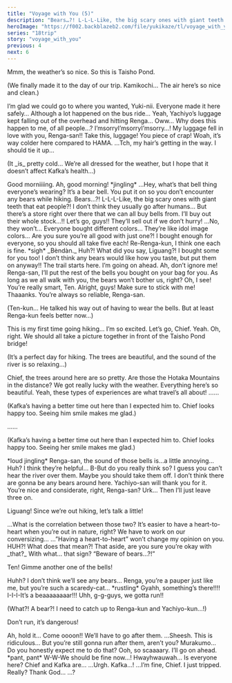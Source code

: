 ```yaml
---
title: "Voyage with You (5)"
description: "Bears…?! L-L-L-Like, the big scary ones with giant teeth that eat people?!"
heroImage: "https://f002.backblazeb2.com/file/yukikaze/tl/voyage_with_you/5-3.jpg"
series: "18trip"
story: "voyage_with_you"
previous: 4
next: 6
---
```



<Divider loc="Nagano, Kamikochi - Taisho Pond Bridge" />

<StoryImg src="https://f002.backblazeb2.com/file/yukikaze/tl/voyage_with_you/5-1.jpg" alt="1" />

<Bubble character="Kafka">
Mmm, the weather’s so nice. So this is Taisho Pond.
</Bubble>

<Bubble character="Yukikaze">
<p class="t">(We finally made it to the day of our trip. Kamikochi… The air here’s so nice and clean.)</p>
</Bubble>

<Bubble mc>
I’m glad we could go to where you wanted, Yuki-nii. Everyone made it here safely… Although a lot happened on the bus ride…
</Bubble>

<Bubble character="Yukikaze">
Yeah, Yachiyo’s luggage kept falling out of the overhead and hitting Renga…
</Bubble>

<Bubble character="Renga">
Oww… Why does this happen to me, of all people…?
</Bubble>

<Bubble character="Yachiyo">
I’msorryI’msorryI’msorry…! My luggage fell in love with you, Renga-san!! Take this, luggage! You piece of crap!
</Bubble>

<Bubble character="Ten">
Woah, it’s way colder here compared to HAMA.
</Bubble>

<Bubble character="Liguang">
…Tch, my hair’s getting in the way. I should tie it up…
</Bubble>

<Bubble mc>
<p class="t">(It _is_ pretty cold… We’re all dressed for the weather, but I hope that it doesn’t affect Kafka’s health…)</p>
</Bubble>

<Bubble character="Hiker">
Good morniiiing.
</Bubble>

<Bubble mc>
Ah, good morning!
</Bubble>

<Narration>
&ast;jingling&ast;
</Narration>

<Bubble character="Renga">
…Hey, what’s that bell thing everyone’s wearing?
</Bubble>

<Bubble character="Kafka">
It’s a bear bell. You put it on so you don’t encounter any bears while hiking.
</Bubble>

<Bubble character="Renga">
Bears…?! L-L-L-Like, the big scary ones with giant teeth that eat people?!
</Bubble>

<Bubble mc>
I don’t think they usually go after humans… But there’s a store right over there that we can all buy bells from.
</Bubble>

<Bubble character="Renga">
I’ll buy out their whole stock…!! Let’s go, guys!! They’ll sell out if we don’t hurry!
</Bubble>

<Bubble character="Liguang">
…No, they won’t…
</Bubble>

<Divider timeskip />

<StoryImg src="https://f002.backblazeb2.com/file/yukikaze/assets/obj/161.webp" alt="Bear bells" type="obj" />

<Bubble character="Yachiyo">
Everyone bought different colors… They’re like idol image colors…
</Bubble>

<Bubble character="Renga">
Are you sure you’re all good with just one?! I bought enough for everyone, so you should all take five each!
</Bubble>

<Bubble mc>
Re-Renga-kun, I think one each is fine.
</Bubble>

<Bubble character="Liguang">
&ast;sigh&ast; _Bèndàn._
</Bubble>

<Bubble character="Renga">
Huh?! What did you say, Liguang?! I bought some for you too! I don’t think any bears would like how you taste, but put them on anyway!!
</Bubble>

<Bubble character="Liguang">
The trail starts here. I’m going on ahead.
</Bubble>

<Bubble character="Renga">
Ah, don’t ignore me!
</Bubble>

<Bubble character="Ten">
Renga-san, I’ll put the rest of the bells you bought on your bag for you. As long as we all walk with you, the bears won’t bother us, right?
</Bubble>

<Bubble character="Renga">
Oh, I see! You’re really smart, Ten. Alright, guys! Make sure to stick with me!
</Bubble>

<Bubble character="Ten">
Thaaanks. You’re always so reliable, Renga-san.
</Bubble>

<Bubble mc>
<p class="t">(Ten-kun… He talked his way out of having to wear the bells. But at least Renga-kun feels better now…)</p>
</Bubble>

<Bubble character="Kafka">
This is my first time going hiking… I’m so excited. Let’s go, Chief.
</Bubble>

<Bubble mc>
Yeah. Oh, right. We should all take a picture together in front of the Taisho Pond bridge!
</Bubble>

<Divider loc="Nagano, Kamikochi - Hiking Trail" />

<StoryImg src="https://f002.backblazeb2.com/file/yukikaze/tl/voyage_with_you/5-2.jpg" alt="2" />

<Bubble character="Yukikaze">
<p class="t">(It’s a perfect day for hiking. The trees are beautiful, and the sound of the river is so relaxing…)</p>
</Bubble>

<Bubble character="Kafka">
Chief, the trees around here are so pretty. Are those the Hotaka Mountains in the distance?
</Bubble>

<Bubble mc>
We got really lucky with the weather. Everything here’s so beautiful.
</Bubble>

<Bubble character="Kafka">
Yeah, these types of experiences are what travel’s all about!
</Bubble>

<Diff g="m">
<Bubble character="Yukikaze">
……

<p class="t">(Kafka’s having a better time out here than I expected him to. Chief looks happy too. Seeing him smile makes me glad.)</p>
</Bubble>
</Diff>
<Diff g="f">
<Bubble character="Yukikaze">
……

<p class="t">(Kafka’s having a better time out here than I expected him to. Chief looks happy too. Seeing her smile makes me glad.)</p>
</Bubble>
</Diff>

<Divider timeskip />

<StoryImg src="https://f002.backblazeb2.com/file/yukikaze/tl/voyage_with_you/5-3.jpg" alt="3" />

<Narration>
&ast;loud jingling&ast;
</Narration>

<Bubble character="Yachiyo">
Renga-san, the sound of those bells is…a little annoying…
</Bubble>

<Bubble character="Renga">
Huh? I think they’re helpful… B-But do you really think so? I guess you can’t hear the river over them.
</Bubble>

<Bubble character="Ten">
Maybe you should take them off. I don’t think there are gonna be any bears around here. Yachiyo-san will thank you for it. You’re nice and considerate, right, Renga-san?
</Bubble>

<Bubble character="Renga">
Urk… Then I’ll just leave three on.

Liguang! Since we’re out hiking, let’s talk a little!
</Bubble>

<Bubble character="Liguang">
…What is the correlation between those two?
</Bubble>

<Bubble character="Renga">
It’s easier to have a heart-to-heart when you’re out in nature, right? We have to work on our conversizing…
</Bubble>

<Bubble character="Liguang">
…”Having a heart-to-heart” won’t change my opinion on you.
</Bubble>

<Bubble character="Renga">
HUH?! What does that mean?!
</Bubble>

<Bubble character="Liguang">
That aside, are you sure you’re okay with _that?_
</Bubble>

<Bubble character="Renga">
With what… that sign? “Beware of bears…?!”

Ten! Gimme another one of the bells!
</Bubble>

<Bubble character="Yachiyo">
Huhh? I don’t think we’ll see any bears… Renga, you’re a pauper just like me, but you’re such a scaredy-cat…
</Bubble>

<Narration>
&ast;rustling&ast;
</Narration>

<Bubble character="Yachiyo">
Gyahh, something’s there!!!! I-I-I-It’s a beaaaaaaaar!!!
</Bubble>

<Bubble character="Renga">
Uhh, g-g-guys, we gotta run!!
</Bubble>

<Bubble mc>
<p class="t">(What?! A bear?! I need to catch up to Renga-kun and Yachiyo-kun…!)</p>

Don’t run, it’s dangerous!
</Bubble>

<Bubble character="Kafka">
Ah, hold it… Come oooon!!
</Bubble>

<Bubble character="Yukikaze">
We’ll have to go after them.
</Bubble>

<Bubble character="Ten">
…Sheesh.
</Bubble>

<Bubble character="Liguang">
This is ridiculous…
</Bubble>

<Bubble character="Ten">
But you’re still gonna run after them, aren’t you?
</Bubble>

<Bubble character="Liguang">
Murakumo… Do you honestly expect me to do that?
</Bubble>

<Bubble character="Ten">
Ooh, so scaaaary. I’ll go on ahead.
</Bubble>

<Divider timeskip />

<StoryImg src="https://f002.backblazeb2.com/file/yukikaze/tl/voyage_with_you/5-4.jpg" alt="4" />

<Bubble character="Renga">
&ast;pant, pant&ast; W-W-We should be fine now…!
</Bubble>

<Bubble character="Yachiyo">
Hwayhwauwah…
</Bubble>

<Bubble character="Yukikaze">
Is everyone here? Chief and Kafka are…
</Bubble>

<Bubble character="Kafka">
…Urgh.
</Bubble>

<Bubble mc>
Kafka…!
</Bubble>

<Bubble character="Kafka">
…I’m fine, Chief. I just tripped.
</Bubble>

<Bubble mc>
Really? Thank God…
</Bubble>

<Bubble character="Yukikaze">
…?
</Bubble>

